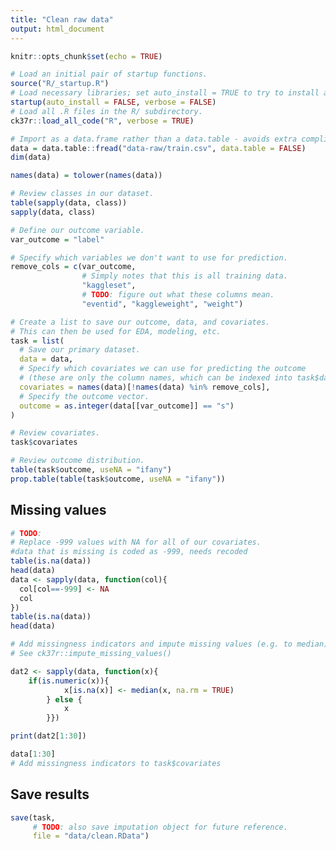 ```yaml
---
title: "Clean raw data"
output: html_document
---
```


```r
knitr::opts_chunk$set(echo = TRUE)

# Load an initial pair of startup functions.
source("R/_startup.R")
# Load necessary libraries; set auto_install = TRUE to try to install any needed packages.
startup(auto_install = FALSE, verbose = FALSE)
# Load all .R files in the R/ subdirectory.
ck37r::load_all_code("R", verbose = TRUE)
```

```r

# Import as a data.frame rather than a data.table - avoids extra complication.
data = data.table::fread("data-raw/train.csv", data.table = FALSE)
dim(data)

names(data) = tolower(names(data))

# Review classes in our dataset.
table(sapply(data, class))
sapply(data, class)

```

```r
# Define our outcome variable.
var_outcome = "label"

# Specify which variables we don't want to use for prediction.
remove_cols = c(var_outcome,
                # Simply notes that this is all training data.
                "kaggleset",
                # TODO: figure out what these columns mean.
                "eventid", "kaggleweight", "weight")

# Create a list to save our outcome, data, and covariates.
# This can then be used for EDA, modeling, etc.
task = list(
  # Save our primary dataset.
  data = data,
  # Specify which covariates we can use for predicting the outcome
  # (these are only the column names, which can be indexed into task$data).
  covariates = names(data)[!names(data) %in% remove_cols],
  # Specify the outcome vector.
  outcome = as.integer(data[[var_outcome]] == "s")
)

# Review covariates.
task$covariates

# Review outcome distribution.
table(task$outcome, useNA = "ifany")
prop.table(table(task$outcome, useNA = "ifany"))
```

## Missing values

```r
# TODO:
# Replace -999 values with NA for all of our covariates.
#data that is missing is coded as -999, needs recoded
table(is.na(data)) 
head(data)
data <- sapply(data, function(col){
  col[col==-999] <- NA
  col
})
table(is.na(data))
head(data)

# Add missingness indicators and impute missing values (e.g. to median).
# See ck37r::impute_missing_values()

dat2 <- sapply(data, function(x){
    if(is.numeric(x)){
            x[is.na(x)] <- median(x, na.rm = TRUE)
        } else {
            x
        }})

print(dat2[1:30])

data[1:30]
# Add missingness indicators to task$covariates
```

## Save results

```r

save(task,
     # TODO: also save imputation object for future reference.
     file = "data/clean.RData")
```
